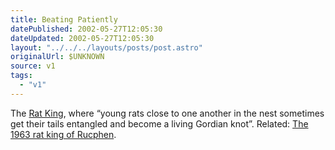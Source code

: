 ```yaml
---
title: Beating Patiently
datePublished: 2002-05-27T12:05:30
dateUpdated: 2002-05-27T12:05:30
layout: "../../../layouts/posts/post.astro"
originalUrl: $UNKNOWN
source: v1
tags:
  - "v1"
---
```


The [Rat King][1], where &#8220;young rats close to one another in the nest sometimes get their tails entangled and become a living Gordian knot&#8221;. Related: [The 1963 rat king of Rucphen][2].

[1]: http://www.panix.com/~sjl/wonder/lewis/ratking/rat_intro.htm "Rat King"
[2]: http://www.the2ndhand.com/print2/print2_cap1.html "The 1963 rat king of Rucphen image"
